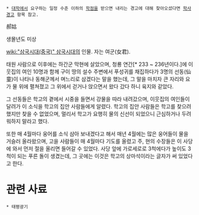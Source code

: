  * [[대학]]에서 요구하는 일정 수준 이하의 [[학점]]을 받으면 내리는 경고에 대해 찾아오셨다면 [[학사경고]] 항목 참고.

郝姑

생몰년도 미상

[[wiki:"삼국시대(중국)" 삼국시대]]의 인물. 자는 여군(女君).

태원 사람으로 이후에는 하간군 막현에 살았으며, 청룡 연간[* 233 ~ 236년이다.]에 이웃집의 여인 10명과 함께 구이 땅의 설수 주변에서 푸성귀를 채집하다가 3명의 선동(仙童)이 나타나 동해군께서 며느리로 삼겠다는 말을 했는데, 그 말을 마치자 큰 자리와 요가 물 위에 펼쳐졌고 그 위에서 걷거나 앉으면서 왔다 갔다 하니 육지와 같았다.

그 선동들은 학고의 곁에서 시중을 들면서 강물을 따라 내려갔으며, 이웃집의 여인들이 달려가 이 소식을 학고의 집안 사람들에게 알렸다. 학고의 집안 사람들은 학고를 찾으려 했지만 찾을 수 없었으며, 멀리서 학고가 요행히 물의 신선이 되었으니 근심하거나 두려워하지 말라고 했다.

또한 매 4월마다 웅어를 소식 삼아 보내겠다고 해서 매년 4월에는 많은 웅어들이 물을 거슬러 올라왔으며, 고을 사람들이 매 4월마다 기도를 올렸고 주, 현의 수장들은 이 사당에 와서 먼저 절을 올리면 들어갈 수 있었다. 사당 앞에 가로세로로 3척에다가 높이도 3척이 되는 푸른 돌이 생겼는데, 그 곳에는 이것은 학고의 상마석이라는 글자가 써 있었다고 한다.

= 관련 사료 =
 * 태평광기
